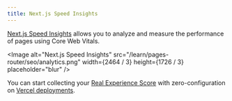 ```yaml
---
title: Next.js Speed Insights
---
```


[Next.js Speed Insights](https://nextjs.org/analytics) allows you to analyze and measure the performance of pages using Core Web Vitals.

<Image
  alt="Next.js Speed Insights"
  src="/learn/pages-router/seo/analytics.png"
  width={2464 / 3}
  height={1726 / 3}
  placeholder="blur"
/>

You can start collecting your [Real Experience Score](https://vercel.com/docs/concepts/speed-insights#metrics) with zero-configuration on [Vercel deployments](https://vercel.com/docs/concepts/speed-insights).
